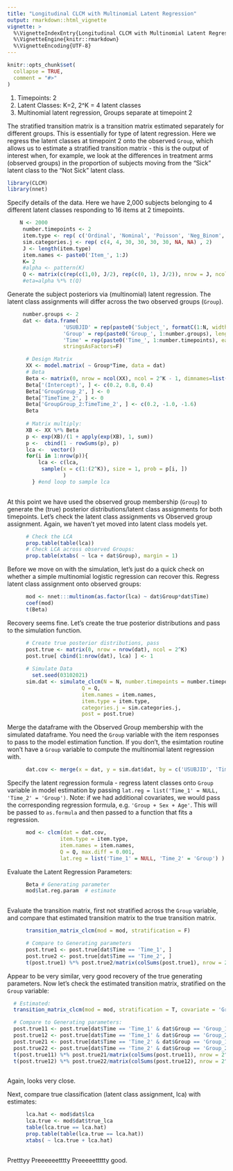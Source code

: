 ```yaml
---
title: "Longitudinal CLCM with Multinomial Latent Regression"
output: rmarkdown::html_vignette
vignette: >
  %\VignetteIndexEntry{Longitudinal CLCM with Multinomial Latent Regression}
  %\VignetteEngine{knitr::rmarkdown}
  %\VignetteEncoding{UTF-8}
---
```


```r
knitr::opts_chunk$set(
  collapse = TRUE,
  comment = "#>"
)
```


1. Timepoints: 2
2. Latent Classes: K=2, 2^K = 4 latent classes
3. Multinomial latent regression, Groups separate at timepoint 2


The stratified transition matrix is a transition matrix estimated separately for different groups. This is essentially for type of latent regression. Here we regress the latent classes at timepoint 2 onto the observed `Group`, which allows us to estimate a stratified transition matrix - this is the output of interest when, for example, we look at the differences in treatment arms (observed groups) in the proportion of subjects moving from the "Sick" latent class to the "Not Sick" latent class.


```r
library(CLCM)
library(nnet)
```

Specify details of the data. Here we have 2,000 subjects belonging to 4 different latent classes responding to 16 items at 2 timepoints. 

```r
    N <- 2000
     number.timepoints <- 2
     item.type <- rep( c('Ordinal', 'Nominal', 'Poisson', 'Neg_Binom', 'ZINB', 'ZIP', 'Normal', 'Beta'), 2)
     sim.categories.j <- rep( c(4, 4, 30, 30, 30, 30, NA, NA) , 2)
     J <- length(item.type)
     item.names <- paste0('Item_', 1:J)
     K= 2
     #alpha <- pattern(K)
     Q <- matrix(c(rep(c(1,0), J/2), rep(c(0, 1), J/2)), nrow = J, ncol = K, byrow = T)
     #eta=alpha %*% t(Q)

```

Generate the subject posteriors via (multinomial) latent regression. The latent class assignments will differ across the two observed groups (`Group`). 

```r
     number.groups <- 2
     dat <- data.frame(
                  'USUBJID' = rep(paste0('Subject_', formatC(1:N, width = 4, flag = '0')), length.out= N*number.timepoints),
                  'Group' = rep(paste0('Group_', 1:number.groups), length.out = N*number.timepoints),
                  'Time' = rep(paste0('Time_', 1:number.timepoints), each = N),
                  stringsAsFactors=F)

      # Design Matrix
      XX <- model.matrix( ~ Group*Time, data = dat) 
      # Beta
      Beta <- matrix(0, nrow = ncol(XX), ncol = 2^K - 1, dimnames=list(colnames(XX), rep('LC', 2^K -1)))
      Beta['(Intercept)', ] <- c(0.2, 0.8, 0.4)
      Beta['GroupGroup_2', ] <- 0
      Beta['TimeTime_2', ] <- 0
      Beta['GroupGroup_2:TimeTime_2', ] <- c(0.2, -1.0, -1.6)
      Beta
      
      # Matrix multiply:
      XB <- XX %*% Beta
      p <- exp(XB)/(1 + apply(exp(XB), 1, sum))
      p <-  cbind(1 - rowSums(p), p)
      lca <-  vector()
      for(i in 1:nrow(p)){
          lca <- c(lca, 
           sample(x = c(1:(2^K)), size = 1, prob = p[i, ])  
                  )
        } #end loop to sample lca
 
```

At this point we have used the observed group membership (`Group`) to generate the (true) posterior distributions/latent class assignments for both timepoints. Let's check the latent class assignments vs Observed group assignment. Again, we haven't yet moved into latent class models yet. 

```r
      # Check the LCA 
      prop.table(table(lca))
      # Check LCA across observed Groups:
      prop.table(xtabs( ~ lca + dat$Group), margin = 1)
```


Before we move on with the simulation, let's just do a quick check on whether a simple multinomial logistic regression can recover this. Regress latent class assignment onto observed groups:

```r
      mod <- nnet:::multinom(as.factor(lca) ~ dat$Group*dat$Time)
      coef(mod)
      t(Beta)
```

Recovery seems fine. Let's create the true posterior distributions and pass to the simulation function.

```r
      # Create true posterior distributions, pass 
      post.true <- matrix(0, nrow = nrow(dat), ncol = 2^K)
      post.true[ cbind(1:nrow(dat), lca) ] <- 1 
      
      # Simulate Data
        set.seed(03102021)
      sim.dat <- simulate_clcm(N = N, number.timepoints = number.timepoints, 
                        Q = Q, 
                        item.names = item.names, 
                        item.type = item.type, 
                        categories.j = sim.categories.j, 
                        post = post.true)

```
 
 
Merge the dataframe with the Observed Group membership with the simulated dataframe. You need the `Group` variable with the item responses to pass to the model estimation function. If you don't, the esimtation routine won't have a `Group` variable to compute the multinomial latent regression with. 


```r
      dat.cov <- merge(x = dat, y = sim.dat$dat, by = c('USUBJID', 'Time'))
```


Specify the latent regression formula - regress latent classes onto `Group` variable in model estimation by passing `lat.reg = list('Time_1' = NULL, 'Time_2' = 'Group')`. Note: if we had additional covariates, we would pass the corresponding regression formula, e.g. `'Group + Sex + Age'`. This will be passed to `as.formula` and then passed to a function that fits a regression.

```r
      mod <- clcm(dat = dat.cov, 
                 item.type = item.type, 
                 item.names = item.names, 
                 Q = Q, max.diff = 0.001, 
                 lat.reg = list('Time_1' = NULL, 'Time_2' = 'Group') )    
```


Evaluate the Latent Regression Parameters:
```r

      Beta # Generating parameter
      mod$lat.reg.param  # estimate
      
```

Evaluate the transition matrix, first not stratified across the `Group` variable, and compare that estimated transition matrix to the true transition matrix. 

```r

      transition_matrix_clcm(mod = mod, stratification = F)

      # Compare to Generating parameters
      post.true1 <- post.true[dat$Time == 'Time_1', ]
      post.true2 <- post.true[dat$Time == 'Time_2', ]
      t(post.true1) %*% post.true2/matrix(colSums(post.true1), nrow = 2^K, ncol = 2^K, byrow = F)

```     

Appear to be very similar, very good recovery of the true generating parameters. Now let's check the estimated transition matrix, stratified on the `Group` variable:

```r

  # Estimated:
  transition_matrix_clcm(mod = mod, stratification = T, covariate = 'Group')

  # Compare to Generating parameters:
  post.true11 <- post.true[dat$Time == 'Time_1' & dat$Group == 'Group_1', ]
  post.true12 <- post.true[dat$Time == 'Time_1' & dat$Group == 'Group_2', ]
  post.true21 <- post.true[dat$Time == 'Time_2' & dat$Group == 'Group_1', ]
  post.true22 <- post.true[dat$Time == 'Time_2' & dat$Group == 'Group_2', ]
  t(post.true11) %*% post.true21/matrix(colSums(post.true11), nrow = 2^K, ncol = 2^K, byrow = F)
  t(post.true12) %*% post.true22/matrix(colSums(post.true12), nrow = 2^K, ncol = 2^K, byrow = F)
   
```

Again, looks very close. 

Next, compare true classification (latent class assignment, lca) with estimates:

```r

      lca.hat <- mod$dat$lca 
      lca.true <- mod$dat$true_lca      
      table(lca.true == lca.hat)
      prop.table(table(lca.true == lca.hat)) 
      xtabs( ~ lca.true + lca.hat)
      
```

Pretttyy Preeeeeetttty Preeeeettttty good.
